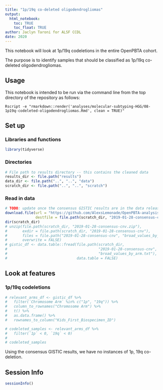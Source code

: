 ```yaml
---
title: "1p/19q co-deleted oligodendrogliomas"
output: 
  html_notebook:
    toc: TRUE
    toc_float: TRUE
author: Jaclyn Taroni for ALSF CCDL
date: 2020
---
```


This notebook will look at 1p/19q codeletions in the entire OpenPBTA cohort.

The purpose is to identify samples that should be classified as 1p/19q co-deleted oligodendrogliomas.

## Usage

This notebook is intended to be run via the command line from the top directory
of the repository as follows:

```
Rscript -e "rmarkdown::render('analyses/molecular-subtyping-HGG/08-1p19q-codeleted-oligodendrogliomas.Rmd', clean = TRUE)"
```

## Set up

### Libraries and functions

```r
library(tidyverse)
```

### Directories

```r
# File path to results directory -- this contains the cleaned data
results_dir <- file.path("results")
data_dir <- file.path("..", "..", "data")
scratch_dir <- file.path("..", "..", "scratch")
```

### Read in data

```r
# TODO: update once the consensus GISTIC results are in the data release
download.file(url = "https://github.com/AlexsLemonade/OpenPBTA-analysis/files/4123481/2019-01-28-consensus-cnv.zip",
              destfile = file.path(scratch_dir, "2019-01-28-consensus-cnv.zip"))
dir(scratch_dir)
# unzip(file.path(scratch_dir, "2019-01-28-consensus-cnv.zip"),
#       exdir = file.path(scratch_dir, "2019-01-28-consensus-cnv"),
#       files = file.path("2019-01-28-consensus-cnv", "broad_values_by_arm.txt"),
#       overwrite = FALSE)
# gistic_df <- data.table::fread(file.path(scratch_dir,
#                                          "2019-01-28-consensus-cnv",
#                                          "broad_values_by_arm.txt"),
#                                data.table = FALSE)
```

## Look at features

### 1p/19q codeletions

```r
# relevant_arms_df <- gistic_df %>%
#   filter(`Chromosome Arm` %in% c("1p", "19q")) %>%
#   column_to_rownames("Chromosome Arm") %>%
#   t() %>%
#   as.data.frame() %>%
#   rownames_to_column("Kids_First_Biospecimen_ID")
```

```r
# codeleted_samples <- relevant_arms_df %>%
#   filter(`1p` < 0, `19q` < 0)
# 
# codeleted_samples
```

Using the consensus GISTIC results, we have no instances of 1p, 19q co-deletion.

## Session Info

```r
sessionInfo()
```

